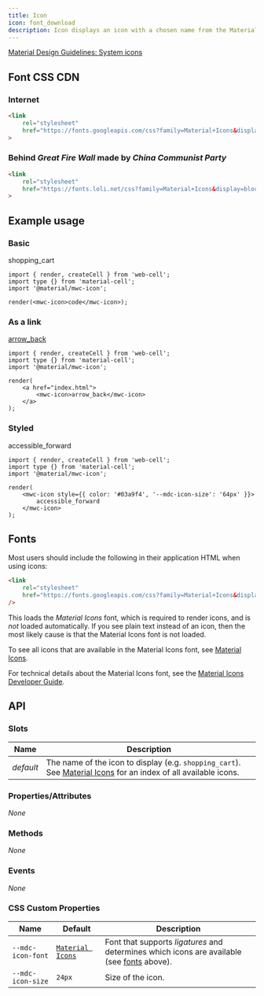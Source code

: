 ```yaml
---
title: Icon
icon: font_download
description: Icon displays an icon with a chosen name from the Material Icons font, or from any font that supports ligatures.
---
```




[Material Design Guidelines: System icons][1]

## Font CSS CDN

### Internet

```HTML
<link
    rel="stylesheet"
    href="https://fonts.googleapis.com/css?family=Material+Icons&display=block"
>
```

### Behind _Great Fire Wall_ made by _China Communist Party_

```HTML
<link
    rel="stylesheet"
    href="https://fonts.loli.net/css?family=Material+Icons&display=block"
>
```

## Example usage

### Basic

<Example>
    <mwc-icon>shopping_cart</mwc-icon>
</Example>

```TSX
import { render, createCell } from 'web-cell';
import type {} from 'material-cell';
import '@material/mwc-icon';

render(<mwc-icon>code</mwc-icon>);
```

### As a link

<Example>
    <a href="index.html">
        <mwc-icon>arrow_back</mwc-icon>
    </a>
</Example>

```TSX
import { render, createCell } from 'web-cell';
import type {} from 'material-cell';
import '@material/mwc-icon';

render(
    <a href="index.html">
        <mwc-icon>arrow_back</mwc-icon>
    </a>
);
```

### Styled

<Example>
    <mwc-icon style={{ color: '#03a9f4', '--mdc-icon-size': '64px' }}>
        accessible_forward
    </mwc-icon>
</Example>

```TSX
import { render, createCell } from 'web-cell';
import type {} from 'material-cell';
import '@material/mwc-icon';

render(
    <mwc-icon style={{ color: '#03a9f4', '--mdc-icon-size': '64px' }}>
        accessible_forward
    </mwc-icon>
);
```

## Fonts

Most users should include the following in their application HTML when using
icons:

```HTML
<link
    rel="stylesheet"
    href="https://fonts.googleapis.com/css?family=Material+Icons&display=block"
/>
```

This loads the _Material Icons_ font, which is required to render icons, and is
_not_ loaded automatically. If you see plain text instead of an icon, then the
most likely cause is that the Material Icons font is not loaded.

To see all icons that are available in the Material Icons font, see [Material Icons][2].

For technical details about the Material Icons font, see the [Material Icons Developer Guide][3].

## API

### Slots

| Name      | Description                                                                                                          |
| --------- | -------------------------------------------------------------------------------------------------------------------- |
| _default_ | The name of the icon to display (e.g. `shopping_cart`). See [Material Icons][2] for an index of all available icons. |

### Properties/Attributes

_None_

### Methods

_None_

### Events

_None_

### CSS Custom Properties

| Name              | Default               | Description                                                                                          |
| ----------------- | --------------------- | ---------------------------------------------------------------------------------------------------- |
| `--mdc-icon-font` | [`Material Icons`][2] | Font that supports _ligatures_ and determines which icons are available (see [fonts](#fonts) above). |
| `--mdc-icon-size` | `24px`                | Size of the icon.                                                                                    |

[1]: https://material.io/design/iconography/system-icons.html
[2]: https://material.io/resources/icons/
[3]: https://google.github.io/material-design-icons/
